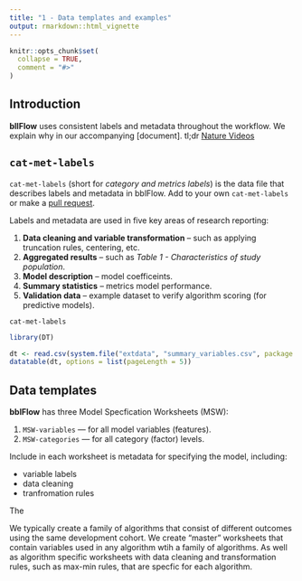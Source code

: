```yaml
---
title: "1 - Data templates and examples"
output: rmarkdown::html_vignette
---
```


```r
knitr::opts_chunk$set(
  collapse = TRUE,
  comment = "#>"
)
```
## Introduction

**bllFlow** uses consistent labels and metadata throughout the workflow. We explain why in our accompanying [document]. tl;dr [Nature Videos](https://youtu.be/j7K3s_vi_1Y)

## `cat-met-labels`
`cat-met-labels` (short for _category and metrics labels_) is the data file that describes labels and metadata in bblFlow. Add to your own `cat-met-labels` or make a [pull request](https://github.com/big-Life-Lab/bllflow/pulls). 

Labels and metadata are used in five key areas of research reporting:

1) **Data cleaning and variable transformation** -- such as applying truncation rules, centering, etc.
1) **Aggregated results** -- such as _Table 1 - Characteristics of study population_.
1) **Model description** -- model coefficeints.
1) **Summary statistics** -- metrics model performance.
1) **Validation data** -- example dataset to verify algorithm scoring (for predictive models).

`cat-met-labels`

```r
library(DT)

dt <- read.csv(system.file("extdata", "summary_variables.csv", package = "bllFlow"))
datatable(dt, options = list(pageLength = 5))
```


## Data templates
**bblFlow** has three Model Specfication Worksheets (MSW):

1) `MSW-variables` --- for all model variables (features).
1) `MSW-categories` --- for all category (factor) levels.

Include in each worksheet is metadata for specifying the model, including:

- variable labels
- data cleaning
- tranfromation rules

The 

We typically create a family of algorithms that consist of different outcomes 
using the same development cohort. We create "master" worksheets that contain 
variables used in any algorithm wtih a family of algorithms. As well as 
algorithm specific worksheets with data cleaning and transformation rules, such 
as max-min rules, that are specfic for each algorithm. 





